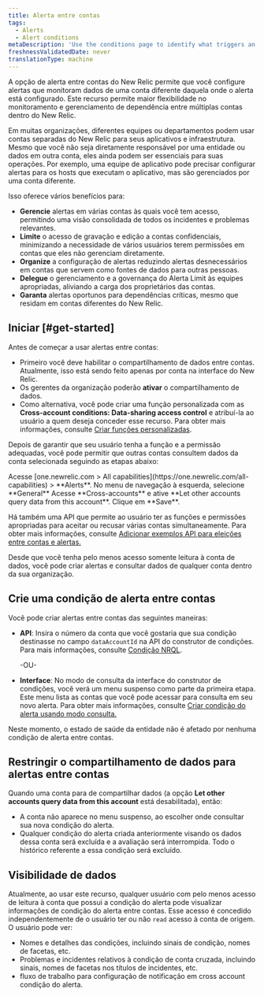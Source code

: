 ```yaml
---
title: Alerta entre contas
tags:
  - Alerts
  - Alert conditions
metaDescription: 'Use the conditions page to identify what triggers an alert policy''s notification, starting with the product and type of metric or service.'
freshnessValidatedDate: never
translationType: machine
---
```


A opção de alerta entre contas do New Relic permite que você configure alertas que monitoram dados de uma conta diferente daquela onde o alerta está configurado. Este recurso permite maior flexibilidade no monitoramento e gerenciamento de dependência entre múltiplas contas dentro do New Relic.

Em muitas organizações, diferentes equipes ou departamentos podem usar contas separadas do New Relic para seus aplicativos e infraestrutura. Mesmo que você não seja diretamente responsável por uma entidade ou dados em outra conta, eles ainda podem ser essenciais para suas operações. Por exemplo, uma equipe de aplicativo pode precisar configurar alertas para os hosts que executam o aplicativo, mas são gerenciados por uma conta diferente.

Isso oferece vários benefícios para:

* **Gerencie** alertas em várias contas às quais você tem acesso, permitindo uma visão consolidada de todos os incidentes e problemas relevantes.
* **Limite** o acesso de gravação e edição a contas confidenciais, minimizando a necessidade de vários usuários terem permissões em contas que eles não gerenciam diretamente.
* **Organize** a configuração de alertas reduzindo alertas desnecessários em contas que servem como fontes de dados para outras pessoas.
* **Delegue** o gerenciamento e a governança do Alerta Limit às equipes apropriadas, aliviando a carga dos proprietários das contas.
* **Garanta** alertas oportunos para dependências críticas, mesmo que residam em contas diferentes do New Relic.

## Iniciar [#get-started]

Antes de começar a usar alertas entre contas:

* Primeiro você deve habilitar o compartilhamento de dados entre contas. Atualmente, isso está sendo feito apenas por conta na interface do New Relic.
* Os gerentes da organização poderão **ativar** o compartilhamento de dados.
* Como alternativa, você pode criar uma função personalizada com as **Cross-account conditions: Data-sharing access control** e atribuí-la ao usuário a quem deseja conceder esse recurso. Para obter mais informações, consulte [Criar funções personalizadas](/docs/accounts/accounts-billing/new-relic-one-user-management/account-user-mgmt-tutorial/#roles/).

Depois de garantir que seu usuário tenha a função e a permissão adequadas, você pode permitir que outras contas consultem dados da conta selecionada seguindo as etapas abaixo:

<Steps>
  <Step>
    Acesse [one.newrelic.com &gt; All capabilities](https://one.newrelic.com/all-capabilities) &gt; <DNT>**Alerts**</DNT>.
  </Step>

  <Step>
    No menu de navegação à esquerda, selecione <DNT>**General**</DNT>
  </Step>

  <Step>
    Acesse **Cross-accounts** e ative **Let other accounts query data from this account**.
  </Step>

  <Step>
    Clique em **Save**.
  </Step>
</Steps>

Há também uma API que permite ao usuário ter as funções e permissões apropriadas para aceitar ou recusar várias contas simultaneamente. Para obter mais informações, consulte [Adicionar exemplos API para eleições entre contas e alertas.](/docs/apis/nerdgraph/examples/nerdgraph-api-cross-account-alerting-elections)

Desde que você tenha pelo menos acesso somente leitura à conta de dados, você pode criar alertas e consultar dados de qualquer conta dentro da sua organização.

## Crie uma condição de alerta entre contas

Você pode criar alertas entre contas das seguintes maneiras:

* **API**: Insira o número da conta que você gostaria que sua condição destinasse no campo `dataAccountId` na API do construtor de condições. Para mais informações, consulte [Condição NRQL](/docs/apis/nerdgraph/examples/nerdgraph-api-nrql-condition-alerts/#create-cross-account-alert).

  -OU-

* **Interface**: No modo de consulta da interface do construtor de condições, você verá um menu suspenso como parte da primeira etapa. Este menu lista as contas que você pode acessar para consulta em seu novo alerta. Para obter mais informações, consulte [Criar condição do alerta usando modo consulta.](/docs/alerts/create-alert/create-alert-condition/alert-conditions/#advanced-signal-settings)

<Callout variant="tip">
  Neste momento, o estado de saúde da entidade não é afetado por nenhuma condição de alerta entre contas.
</Callout>

## Restringir o compartilhamento de dados para alertas entre contas

Quando uma conta para de compartilhar dados (a opção **Let other accounts query data from this account** está desabilitada), então:

* A conta não aparece no menu suspenso, ao escolher onde consultar sua nova condição do alerta.
* Qualquer condição do alerta criada anteriormente visando os dados dessa conta será excluída e a avaliação será interrompida. Todo o histórico referente a essa condição será excluído.

## Visibilidade de dados

Atualmente, ao usar este recurso, qualquer usuário com pelo menos acesso de leitura à conta que possui a condição do alerta pode visualizar informações de condição do alerta entre contas. Esse acesso é concedido independentemente de o usuário ter ou não `read` acesso à conta de origem. O usuário pode ver:

* Nomes e detalhes das condições, incluindo sinais de condição, nomes de facetas, etc.
* Problemas e incidentes relativos à condição de conta cruzada, incluindo sinais, nomes de facetas nos títulos de incidentes, etc.
* fluxo de trabalho para configuração de notificação em cross account condição do alerta.